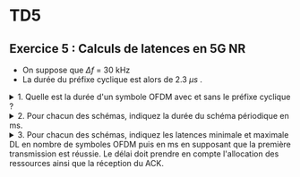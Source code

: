 # TD5

## Exercice 5 : Calculs de latences en 5G NR

- On suppose que $\Delta f$ = 30 kHz
- La durée du préfixe cyclique est alors de 2.3 $\mu s$ .


<details>
<summary>1. Quelle est la durée d'un symbole OFDM avec et sans le préfixe cyclique ?</summary>

Sans le prefix:

$$
T_{u} = \frac{1}{\Delta f} = \frac{1}{30 *10^3} = 33.3 \mu s
$$

Avec le prefix

$$
T_{s} = 33.3 + 2.3 = 35.6 \mu s
$$

</details>

<details>
<summary>2. Pour chacun des schémas, indiquez la durée du schéma périodique en ms.</summary>

Chaque bloc vaut 14 symboles OFDM qui représente un slot.

Avec $\Delta f$ = 30 kHz, il y a 2 slots par sous-trame.
Chaque sous-trame dure 1 ms.

On compte le nombre de slots, on divise par 2 pour obtenir le nombre de sous-trames et on multiplie par 1 ms.

- DDDSU:
  - len(DDDSU) = 5 slots ($\frac{1}{4}$ de trame radio)
  - 5/2 = 2.5 ms
- DDDDDDDSUU:
  - len(DDDDDDDSUU) = 10 slots (une demi-trame)
  - 10/2 = 5 ms
- DSDU:
  - len(DSDU) = 4 slots ($\frac{1}{5}$ de trame radio)
  - 4/2 = 2 ms

{/* DDDSU:
- Latence minimale : 12 $T_s$ = 427.2 $\mu s$
- Latence maximale : 81 $T_s$ = 2883, 6 $\mu s$.

DDDDDDDSUU:

- Latence minimale : 12 $T_s$ = 427.2 $\mu s$
- Latence maximale : 151 $T_s$ = 5375, 6 $\mu s$.

DSDU :

- Latence minimale : 12 $T_s$ = 427.2 $\mu s$
- Latence maximale : 53 $T_s$ = 1886.8 $\mu s$ */}


</details>

<details>
<summary>3. Pour chacun des schémas, indiquez les latences minimale et maximale DL en nombre de symboles OFDM puis en ms en supposant que la première transmission est réussie. Le délai doit prendre en compte l'allocation des ressources ainsi que la réception du ACK.</summary>

<details>
<summary>DDDSU</summary>

![DDDSU](./DDDSU.png)

</details>

<details>
<summary>DDDDDDDSUU</summary>

![DDDDDDDSUU](./DDDDDDDSUU.png)

</details>

<details>
<summary>DSDU</summary>

![DSDU](./DSDU.png)

</details>

Le format de la trame a un impact déterminant sur la latence. Attention, dans ce calcul les temps de traitement n'ont pas été pris en compte.


| Trame      | Latence minimale                   | Latence maximale                 |
|------------|------------------------------------|----------------------------------|
| DDDSU      | 12 $T_s$ = 427.2 $\mu s$           | 81 $T_s$ = 2883.6 $\mu s$        |
| DDDDDDDSUU | 12 $T_s$ = 427.2 $\mu s$           | 151 $T_s$ = 5375.6 $\mu s$       |
| DSDU       | 12 $T_s$ = 427.2 $\mu s$           | 53 $T_s$ = 1886.8 $\mu s$        |

</details>

